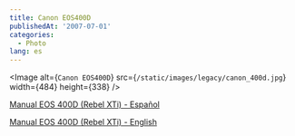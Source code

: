 ```yaml
---
title: Canon EOS400D
publishedAt: '2007-07-01'
categories:
  - Photo
lang: es
---
```


<Image
  alt={`Canon EOS400D`}
  src={`/static/images/legacy/canon_400d.jpg`}
  width={484}
  height={338}
/>

[Manual EOS 400D (Rebel XTi) - Español](http://rick.jinlabs.com/stuff/EOSDRXTi400DIM-ES.pdf)

[Manual EOS 400D (Rebel XTi) - English](http://rick.jinlabs.com/stuff/EOSDRXTi400DIM-EN.pdf)
